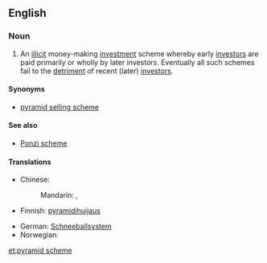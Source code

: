 ==English==
{{wikipedia}}

===Noun===
{{en-noun|sg=[[pyramid]] [[scheme]]}}

# An [[illicit]] money-making [[investment]] scheme whereby early [[investors]] are paid primarily or wholly by later investors.  Eventually all such schemes fail to the [[detriment]] of recent (later) [[investors]].

====Synonyms====
* [[pyramid selling scheme]]

====See also====
* [[Ponzi scheme]]

====Translations====
{{trans-top|illicit money-making scheme}}
* Chinese:
*: Mandarin: {{t|cmn|層壓式推銷|sc=Hani}}, {{t|cmn|层压式推销|tr=céngyāshì tuīxiāo|sc=Hani}}
* Finnish: [[pyramidihuijaus]]
{{trans-mid}}
* German: [[Schneeballsystem]] {{n}}
* Norwegian: {{t|no|pyramidespill|n}}
{{trans-bottom}}

[[et:pyramid scheme]]